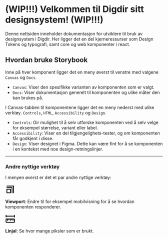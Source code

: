 
<Meta title="Introduksjon" />

# (WIP!!!) Velkommen til Digdir sitt designsystem! (WIP!!!)

Denne nettsiden inneholder dokumentasjon for utviklere til bruk av designsystem i Digdir.
Her ligger det en del kjerneressurser som Design Tokens og typografi, samt core og web komponenter i react.

## Hvordan bruke Storybook

Inne på hver komponent ligger det en meny øverst til venstre med valgene `Canvas` og `Docs`. 
* `Canvas`: Viser den spesifikke varianten av komponenten som er valgt.
* `Docs`: Viser dokumentasjon generelt til komponenten og ulike måter den kan brukes på.

I Canvas-tabben til komponentene ligger det en meny nederst med ulike verktøy. `Controls`, `HTML`, `Accessibility` og `Design`.
* `Controls`: Gir mulighet til å selv utforske komponenten ved å selv velge for eksempel størrelse, variant eller label.
* `Accessibility`: Viser en del tilgjengelighets-tester, og om komponenten får godkjent i disse.
* `Design`: Viser designet i Figma. Dette kan være fint for å se komponenten i en kontekst med noe design-retningslinjer.

--- 

### Andre nyttige verktøy
I menyen øverst er det et par andre nyttige verktøy:

<svg width="32px" height="32px" viewBox="0 0 1024 1024" class="css-ha8kg">
  <path d="M541.146 448.384c-1.694-0.216-3.408-0.37-5.162-0.37h-367.968c-1.754 0-3.468 0.152-5.162 0.37-19.646 2.538-34.838 19.292-34.838 39.63v368.032c0 22.094 17.91 40 40 40h367.968c13.808 0 25.98-6.996 33.168-17.636 0.102-0.148 0.184-0.308 0.282-0.458 0.612-0.924 1.2-1.862 1.722-2.838 0.046-0.082 0.080-0.172 0.124-0.254 2.994-5.61 4.704-12.008 4.704-18.808v-368.036c0-20.34-15.192-37.094-34.838-39.632zM208.016 816.046v-288.032h287.968v288.032h-287.968zM736.032 856.046c0 22.090-17.908 40-40 40-22.090 0-40-17.908-40-40v-487.902l-488.016 0.002c-22.090 0-40-17.91-40-40s17.908-40.002 40-40.002h528.016c1.754 0 3.468 0.152 5.162 0.37 19.646 2.538 34.838 19.292 34.838 39.63v527.902zM896.032 168.030v688.004c-0.002 22.088-17.91 39.996-40 39.996s-40.002-17.908-40.002-40c0 0 0.002-304.026 0.002-304.040v-343.96h-343.96c-0.014 0-304.040 0.002-304.040 0.002-22.090 0-40-17.91-40-40s17.908-40.002 40-40.002h688c1.754 0 3.468 0.152 5.162 0.37 19.646 2.536 34.838 19.29 34.838 39.63z" class="css-kqzqgg"></path>
</svg>

**Viewport**:
Endre til for eksempel mobilvisning for å se hvordan komponenten responderer.

<svg width="32px" height="32px" viewBox="0 0 1024 1024" class="css-ha8kg">
  <path d="M83 110c-22 0-40 18-40 40v176a40 40 0 0080 0v-49h778v49a40 40 0 0080 0V150a40 40 0 10-80 0v49H123v-49c0-22-18-40-40-40zm40 458v266h778V568h-63v115a40 40 0 11-80 0V568h-63v46a40 40 0 11-80 0v-46h-63v115a40 40 0 11-80 0V568h-63v46a40 40 0 11-80 0v-46h-63v115a40 40 0 11-80 0V568h-63zm103-80h691c36 0 64 28 64 64v298c0 36-28 64-64 64H107c-36 0-64-28-64-64V552c0-36 28-64 64-64h119z" class="css-kqzqgg"></path>
</svg>

**Linjal**:
Se hvor mange piksler som er brukt. 

